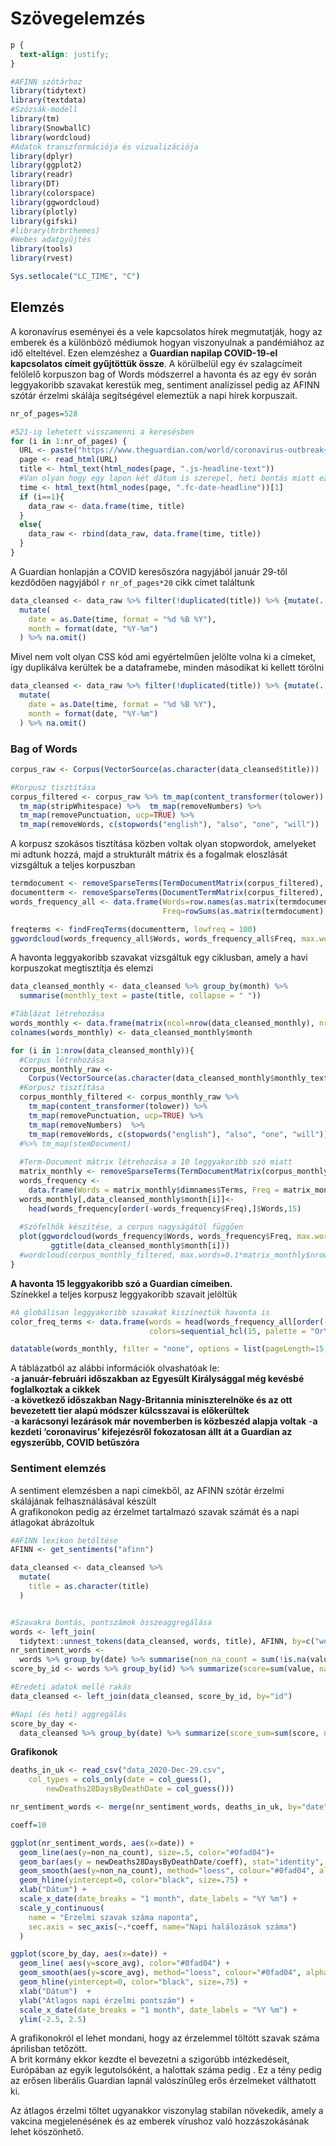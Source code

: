 # Szövegelemzés {#Chapter-4}

```{css, echo=FALSE}
p {
  text-align: justify;
}
```


```{r include=FALSE}
#AFINN szótárhoz
library(tidytext)
library(textdata)
#Szózsák-modell
library(tm)
library(SnowballC)
library(wordcloud)
#Adatok transzformációja és vizualizációja
library(dplyr)
library(ggplot2)
library(readr)
library(DT)
library(colorspace)
library(ggwordcloud)
library(plotly)
library(gifski)
#library(hrbrthemes)
#Webes adatgyűjtés
library(tools)
library(rvest)

Sys.setlocale("LC_TIME", "C")
```

## Elemzés
A koronavírus eseményei és a vele kapcsolatos hírek megmutatják, hogy az emberek
és a különböző médiumok hogyan viszonyulnak a pandémiához az idő elteltével.
Ezen elemzéshez a **Guardian napilap COVID-19-el kapcsolatos címeit gyűjtöttük össze**.
A körülbelül egy év szalagcímeit felölelő korpuszon bag of Words módszerrel a 
havonta és az egy év során leggyakoribb szavakat kerestük meg, sentiment analízissel
pedig az AFINN szótár érzelmi skálája segítségével elemeztük a napi hírek korpuszait.



```{r get_headlines, warning=FALSE}

nr_of_pages=528

#521-ig lehetett visszamenni a keresésben
for (i in 1:nr_of_pages) {
  URL <- paste("https://www.theguardian.com/world/coronavirus-outbreak+uk/uk?page=", i, sep = "")
  page <- read_html(URL)
  title <- html_text(html_nodes(page, ".js-headline-text"))
  #Van olyan hogy egy lapon két dátum is szerepel, heti bontás miatt ez nem probléma
  time <- html_text(html_nodes(page, ".fc-date-headline"))[1]
  if (i==1){
    data_raw <- data.frame(time, title) 
  }
  else{
    data_raw <- rbind(data_raw, data.frame(time, title))  
  }
}
```

A Guardian honlapján a COVID keresőszóra nagyjából január 29-től kezdődően nagyjából 
`r nr_of_pages*20` cikk címet találtunk

```{r cleanse_headlines, warning=FALSE, message = FALSE}

data_cleansed <- data_raw %>% filter(!duplicated(title)) %>% {mutate(., id = seq(nrow(.)))} %>% 
  mutate(
    date = as.Date(time, format = "%d %B %Y"),
    month = format(date, "%Y-%m")
  ) %>% na.omit()
```


Mivel nem volt olyan CSS kód ami egyértelműen jelölte volna ki a címeket, így duplikálva kerültek be a
dataframebe, minden másodikat ki kellett törölni

```{r}
data_cleansed <- data_raw %>% filter(!duplicated(title)) %>% {mutate(., id = seq(nrow(.)))} %>% 
  mutate(
    date = as.Date(time, format = "%d %B %Y"),
    month = format(date, "%Y-%m")
  ) %>% na.omit()
```

### Bag of Words

```{r create_bagofwords, warning=FALSE}
corpus_raw <- Corpus(VectorSource(as.character(data_cleansed$title)))

#Korpusz tisztítása
corpus_filtered <- corpus_raw %>% tm_map(content_transformer(tolower)) %>% 
  tm_map(stripWhitespace) %>%  tm_map(removeNumbers) %>%
  tm_map(removePunctuation, ucp=TRUE) %>%
  tm_map(removeWords, c(stopwords("english"), "also", "one", "will"))
```

A korpusz szokásos tisztítása közben voltak olyan stopwordok, amelyeket mi adtunk hozzá,
majd a strukturált mátrix és a fogalmak eloszlását vizsgáltuk a teljes korpuszban
```{r basic_matrices, warning=FALSE}
termdocument <- removeSparseTerms(TermDocumentMatrix(corpus_filtered), 0.999)
documentterm <- removeSparseTerms(DocumentTermMatrix(corpus_filtered), 0.999)
words_frequency_all <- data.frame(Words=row.names(as.matrix(termdocument)),
                                  Freq=rowSums(as.matrix(termdocument), na.rm = TRUE))

freqterms <- findFreqTerms(documentterm, lowfreq = 100)
ggwordcloud(words_frequency_all$Words, words_frequency_all$Freq, max.words = 100)
```
A havonta leggyakoribb szavakat vizsgáltuk egy ciklusban, amely a havi korpuszokat
megtisztítja és elemzi

```{r monthly_analysis_and_wordclouds, animation.hook="gifski", warning=FALSE}
data_cleansed_monthly <- data_cleansed %>% group_by(month) %>%
  summarise(monthly_text = paste(title, collapse = " "))

#Táblázat létrehozása
words_monthly <- data.frame(matrix(ncol=nrow(data_cleansed_monthly), nrow=15))
colnames(words_monthly) <- data_cleansed_monthly$month

for (i in 1:nrow(data_cleansed_monthly)){
  #Corpus létrehozása
  corpus_monthly_raw <- 
    Corpus(VectorSource(as.character(data_cleansed_monthly$monthly_text[i])))
  #Korpusz tisztítása
  corpus_monthly_filtered <- corpus_monthly_raw %>% 
    tm_map(content_transformer(tolower)) %>% 
    tm_map(removePunctuation, ucp=TRUE) %>% 
    tm_map(removeNumbers)  %>% 
    tm_map(removeWords, c(stopwords("english"), "also", "one", "will"))
  #%>% tm_map(stemDocument)
  
  #Term-Document mátrix létrehozása a 10 leggyakoribb szó miatt
  matrix_monthly <- removeSparseTerms(TermDocumentMatrix(corpus_monthly_filtered), 0.999)
  words_frequency <- 
    data.frame(Words = matrix_monthly$dimnames$Terms, Freq = matrix_monthly$v)
  words_monthly[,data_cleansed_monthly$month[i]]<- 
    head(words_frequency[order(-words_frequency$Freq),]$Words,15)
  
  #Szófelhők készítése, a corpus nagyságától függően
  plot(ggwordcloud(words_frequency$Words, words_frequency$Freq, max.words = 100)+
         ggtitle(data_cleansed_monthly$month[i]))
  #wordcloud(corpus_monthly_filtered, max.words=0.1*matrix_monthly$nrow)
}
```

**A havonta 15 leggyakoribb szó a Guardian címeiben.**\
Színekkel a teljes korpusz leggyakoribb szavait jelöltük

```{r monthly_analysis_tables, echo=FALSE, warning=FALSE, fig.height=9}
#A globálisan leggyakoribb szavakat kiszíneztük havonta is
color_freq_terms <- data.frame(words = head(words_frequency_all[order(-words_frequency_all$Freq),]$Words,15), 
                               colors=sequential_hcl(15, palette = "OrYel"))

datatable(words_monthly, filter = "none", options = list(pageLength=15, scrollX='400px', dom = 't'), fillContainer = TRUE) %>% formatStyle(names(words_monthly), font="bold", fontSize = '9.5pt', background = styleEqual(as.vector(color_freq_terms$words), as.vector(color_freq_terms$colors)))
```

A táblázatból az alábbi információk olvashatóak le:\
-**a január-februári időszakban az Egyesült Királysággal még kevésbé foglalkoztak a cikkek**\
-**a következő időszakban Nagy-Britannia miniszterelnöke és az ott bevezetett tier alapú módszer külcsszavai is előkerültek**\
-**a karácsonyi lezárások már novemberben is közbeszéd alapja voltak**
-**a kezdeti 'coronavirus' kifejezésről fokozatosan állt át a Guardian az egyszerűbb, COVID betűszóra**\



### Sentiment elemzés

A sentiment elemzésben a napi címekből, az AFINN szótár érzelmi skálájának felhasználásával készült\
A grafikonokon pedig az érzelmet tartalmazó szavak számát és a napi átlagokat ábrázoltuk
```{r sentiment_analysis, warning=FALSE, message = FALSE}
#AFINN lexikon betöltése
AFINN <- get_sentiments("afinn")

data_cleansed <- data_cleansed %>% 
  mutate(
    title = as.character(title)
  )


#Szavakra bontás, pontszámok összeaggregálása
words <- left_join(
  tidytext::unnest_tokens(data_cleansed, words, title), AFINN, by=c("words"="word"))
nr_sentiment_words <- 
  words %>% group_by(date) %>% summarise(non_na_count = sum(!is.na(value)))
score_by_id <- words %>% group_by(id) %>% summarize(score=sum(value, na.rm=TRUE))

#Eredeti adatok mellé rakás
data_cleansed <- left_join(data_cleansed, score_by_id, by="id")

#Napi (és heti) aggregálás
score_by_day <- 
  data_cleansed %>% group_by(date) %>% summarize(score_sum=sum(score, na.rm=TRUE), score_avg=mean(score, na.rm=TRUE))

```


**Grafikonok**
```{r plotting_sentiments, warning=FALSE}
deaths_in_uk <- read_csv("data_2020-Dec-29.csv", 
    col_types = cols_only(date = col_guess(), 
        newDeaths28DaysByDeathDate = col_guess()))

nr_sentiment_words <- merge(nr_sentiment_words, deaths_in_uk, by="date")

coeff=10

ggplot(nr_sentiment_words, aes(x=date)) +
  geom_line(aes(y=non_na_count), size=.5, color="#0fad04")+
  geom_bar(aes(y = newDeaths28DaysByDeathDate/coeff), stat="identity", size=.1, fill="steelblue", alpha=.4) +
  geom_smooth(aes(y=non_na_count), method="loess", colour="#0fad04", alpha=0.2) +
  geom_hline(yintercept=0, color="black", size=.75) +
  xlab("Dátum") +
  scale_x_date(date_breaks = "1 month", date_labels = "%Y %m") +
  scale_y_continuous(
    name = "Érzelmi szavak száma naponta",
    sec.axis = sec_axis(~.*coeff, name="Napi halálozások száma")
  )

ggplot(score_by_day, aes(x=date)) +
  geom_line( aes(y=score_avg), color="#0fad04") +
  geom_smooth(aes(y=score_avg), method="loess", colour="#0fad04", alpha=0.2) +
  geom_hline(yintercept=0, color="black", size=.75) +
  xlab("Dátum")  +
  ylab("Átlagos napi érzelmi pontszám") +
  scale_x_date(date_breaks = "1 month", date_labels = "%Y %m") +
  ylim(-2.5, 2.5)
```


A grafikonokról el lehet mondani, hogy az érzelemmel töltött szavak száma áprilisban tetőzött.\
A brit kormány ekkor kezdte el bevezetni a szigorúbb intézkedéseit, Európában az egyik legutolsóként, a halottak száma pedig . Ez a tény pedig
az erősen liberális Guardian lapnál valószínűleg erős érzelmeket válthatott ki.

Az átlagos érzelmi töltet ugyanakkor viszonylag stabilan növekedik, amely a vakcina megjelenésének
és az emberek vírushoz való hozzászokásának lehet köszönhető.

